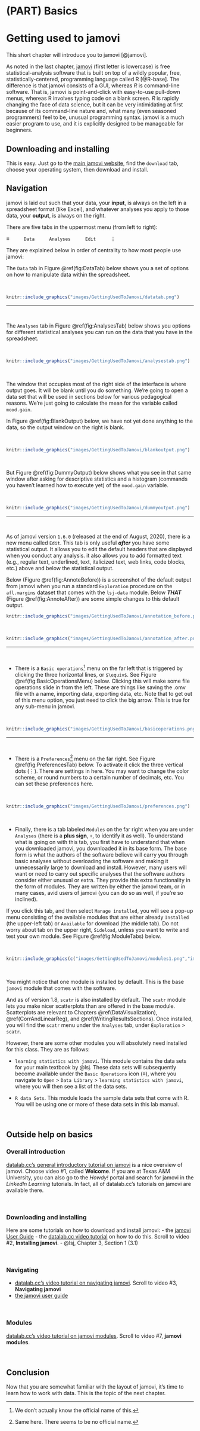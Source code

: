 # (PART) Basics {-}

# Getting used to jamovi {#GettingUsedtoJamovi}

This short chapter will introduce you to jamovi [@jamovi]. 

As noted in the last chapter, [jamovi](https://www.jamovi.org/) (first letter is lowercase) is free statistical-analysis software that is built on top of a wildly popular, free, statistically-centered, programming language called R [@R-base]. The difference is that jamovi consists of a GUI, whereas *R* is command-line software. That is, jamovi is point-and-click with easy-to-use pull-down menus, whereas R involves typing code on a blank screen. *R* is rapidly changing the face of data science, but it can be very intimidating at first because of its command-line nature and, what many (even seasoned programmers) feel to be, unusual programming syntax. jamovi is a much easier program to use, and it is explicitly designed to be manageable for beginners.

## Downloading and installing {#DownloadingAndInstallingJamovi}

This is easy. Just go to the [main jamovi website](https://www.jamovi.org/), find the `download` tab, choose your operating system, then download and install. 

## Navigation {#NavigatingJamovi}

jamovi is laid out such that your data, your **input**, is always on the left in a spreadsheet format (like Excel), and whatever analyses you apply to those data, your **output**, is always on the right. 

There are five tabs in the uppermost menu (from left to right): 


$\equiv$&nbsp;&nbsp;&nbsp;&nbsp;&nbsp;&nbsp;&nbsp;&nbsp;&nbsp;&nbsp;`Data`&nbsp;&nbsp;&nbsp;&nbsp;&nbsp;&nbsp;&nbsp;&nbsp;&nbsp;&nbsp;`Analyses`&nbsp;&nbsp;&nbsp;&nbsp;&nbsp;&nbsp;&nbsp;&nbsp;&nbsp;&nbsp;`Edit`&nbsp;&nbsp;&nbsp;&nbsp;&nbsp;&nbsp;&nbsp;&nbsp;&nbsp;&nbsp;$\vdots$  

They are explained below in order of centrality to how most people use jamovi:

The `Data` tab in Figure \@ref(fig:DataTab) below shows you a set of options on how to manipulate data within the spreadsheet. 

<br/>

```r
knitr::include_graphics("images/GettingUsedToJamovi/datatab.png")
``` 

---

<br/>

The `Analyses` tab in Figure \@ref(fig:AnalysesTab) below shows you options for different statistical analyses you can run on the data that you have in the spreadsheet. 

<br/>

```r
knitr::include_graphics("images/GettingUsedToJamovi/analysestab.png")
```

<br/>

The window that occupies most of the right side of the interface is where output goes. It will be blank until you do something. We're going to open a data set that will be used in sections below for various pedagogical reasons. We're just going to calculate the mean for the variable called `mood.gain`.

In Figure \@ref(fig:BlankOutput) below, we have not yet done anything to the data, so the output window on the right is blank.

<br/>

```r
knitr::include_graphics("images/GettingUsedToJamovi/blankoutput.png")
```

<br/>

But Figure \@ref(fig:DummyOutput) below shows what you see in that same window after asking for descriptive statistics and a histogram (commands you haven't learned how to execute yet) of the `mood.gain` variable.

<br/>

```r
knitr::include_graphics("images/GettingUsedToJamovi/dummyoutput.png")
```

---

<br/>

As of jamovi version `1.6.0` (released at the end of August, 2020), there is a new menu called `Edit`. This tab is only useful ***after*** you have some statistical output. It allows you to edit the default headers that are displayed when you conduct any analysis. it also allows you to add formatted text (e.g., regular text, underlined, text, italicized text, web links, code blocks, etc.) above and below the statistical output.

Below (Figure \@ref(fig:AnnoteBefore)) is a screenshot of the default output from jamovi when you run a standard `Exploration` procedure on the `afl.margins` dataset that comes with the `lsj-data` module. Below ***THAT*** (Figure \@ref(fig:AnnoteAfter)) are some simple changes to this default output.

```r
knitr::include_graphics("images/GettingUsedToJamovi/annotation_before.png")
```

<br/>

```r
knitr::include_graphics("images/GettingUsedToJamovi/annotation_after.png")
```

---

<br/>

- There is a `Basic operations`^[We don't actually know the official name of this.] menu on the far left that is triggered by clicking the three horizontal lines, or `$\equiv$`. See Figure \@ref(fig:BasicOperationsMenu) below. Clicking this will make some file operations slide in from the left. These are things like saving the .omv file with a name, importing data, exporting data, etc. Note that to get out of this menu option, you just need to click the big arrow. This is true for any sub-menu in jamovi.

<br/>

```r
knitr::include_graphics("images/GettingUsedToJamovi/basicoperations.png")
```

---

<br/>

- There is a `Preferences`^[Same here. There seems to be no official name.] menu on the far right. See Figure \@ref(fig:PreferencesTab) below. To activate it click the three vertical dots $(\vdots)$. There are settings in here. You may want to change the color scheme, or round numbers to a certain number of decimals, etc. You can set these preferences here.

<br/>

```r
knitr::include_graphics("images/GettingUsedToJamovi/preferences.png")
```

<br/>

- Finally, there is a tab labeled `Modules` on the far right when you are under `Analyses` (there is a **plus sign**, `+`, to identify it as well). To understand what is going on with this tab, you first have to understand that when you downloaded jamovi, you downloaded it in its base form. The base form is what the authors of the software believe will carry you through basic analyses without overloading the software and making it unnecessarily large to download and install. However, many users will want or need to carry out specific analyses that the software authors consider either unusual or extra. They provide this extra functionality in the form of modules. They are written by either the jamovi team, or in many cases, avid users of jamovi (you can do so as well, if you're so inclined).

If you click this tab, and then select `Manage installed`, you will see a pop-up menu consisting of the available modules that are either already `Installed` (the upper-left tab) or `Available` for download (the middle tab). Do not worry about tab on the upper right, `Sideload`, unless you want to write and test your own module. See Figure \@ref(fig:ModuleTabs) below.

<br/>

```r
knitr::include_graphics(c("images/GettingUsedToJamovi/modules1.png","images/GettingUsedToJamovi/modules2.png"))
```


<br/>

You might notice that one module is installed by default. This is the base `jamovi` module that comes with the software. 

And as of version 1.8, `scatr` is also installed by default. The `scatr` module lets you make nicer scatterplots than are offered in the base module. Scatterplots are relevant to Chapters \@ref(DataVisualization), \@ref(CorrAndLinearReg), and \@ref(WritingResultsSections). Once installed, you will find the `scatr` menu under the `Analyses` tab, under `Exploration` > `scatr`.

However, there are some other modules you will absolutely need installed for this class. They are as follows:

- `learning statistics with jamovi`. This module contains the data sets for your main textbook by @lsj. These data sets will subsequently become available under the `Basic Operations` icon ($\equiv$), where you navigate to `Open` > `Data Library` > `learning statistics with jamovi`, where you will then see a list of the data sets.  

- `R data Sets`. This module loads the sample data sets that come with R. You will be using one or more of these data sets in this lab manual.  

<br/>

## Outside help on basics {#OutsideHelpOnBasics}

### Overall introduction {#OutsideHelpOnOveralIntroduction}

[datalab.cc's general introductory tutorial on jamovi](https://datalab.cc/tools/jamovi) is a nice overview of jamovi. Choose video #1, called **Welcome**. If you are at Texas A&M University, you can also go to the *Howdy!* portal and search for jamovi in the *LinkedIn Learning* tutorials. In fact, all of  datalab.cc's tutorials on jamovi are available there.

<br/>

### Downloading and installing {#OutsideHelpOnDownloadingAndInstalling}

Here are some tutorials on how to download and install jamovi:
  - the [jamovi User Guide](https://www.jamovi.org/user-manual.html#installation)
  - the [datalab.cc video tutorial](https://datalab.cc/tools/jamovi) on how to do this. Scroll to video #2, **Installing jamovi**.
  - @lsj, Chapter 3, Section 1 (3.1)

<br/>

### Navigating {#OutsideHelpOnNavigating}

- [datalab.cc's video tutorial on navigating jamovi](https://datalab.cc/tools/jamovi). Scroll to video #3, **Navigating jamovi**
- [the jamovi user guide](https://www.jamovi.org/user-manual.html#getting-started)

<br/>

### Modules {#OutsideHelpOnModules}

[datalab.cc's video tutorial on jamovi modules](https://datalab.cc/tools/jamovi). Scroll to video #7, **jamovi modules**.

<br/>

## Conclusion {#ConclusionOfBasics}

Now that you are somewhat familiar with the layout of jamovi, it's time to learn how to work with data. This is the topic of the next chapter.